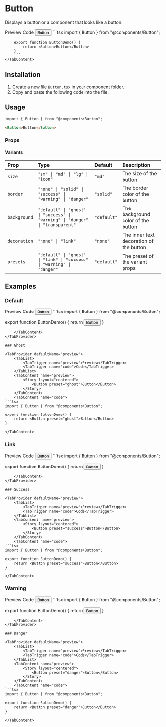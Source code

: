 
# Button
Displays a button or a component that looks like a button.

<TabProvider defaultName="preview">
    <TabList>
        <TabTrigger name="preview">Preview</TabTrigger>
        <TabTrigger name="code">Code</TabTrigger>
    </TabList>
    <TabContent name="preview">
        <Story layout="centered">
            <Button>Button</Button>
        </Story>
    </TabContent>
    <TabContent name="code">
        ```tsx
        import { Button } from "@components/Button";

        export function ButtonDemo() {
            return <Button>Button</Button>
        }
        ```
    </TabContent>
</TabProvider>

## Installation

1. Create a new file `Button.tsx` in your component folder.
2. Copy and paste the following code into the file.

<LoadedCode from="https://raw.githubusercontent.com/p-sw/ui/main/packages/react/components/Button.tsx" />

## Usage

```tsx
import { Button } from "@components/Button";
```

```html
<Button>Button</Button>
```

### Props

#### Variants

| Prop | Type | Default | Description |
| :--- | :--- | :------ | :---------- |
| `size` | `"sm" \| "md" \| "lg" \| "icon"` | `"md"` | The size of the button |
| `border` | `"none" \| "solid" \| "success" \| "warning" \| "danger"` | `"solid"` | The border color of the button |
| `background` | `"default" \| "ghost" \| "success" \| "warning" \| "danger" \| "transparent"` | `"default"` | The background color of the button |
| `decoration` | `"none" \| "link"` | `"none"` | The inner text decoration of the button |
| `presets` | `"default" \| "ghost" \| "link" \| "success" \| "warning" \| "danger"` | `"default"` | The preset of the variant props |

## Examples

### Default

<TabProvider defaultName="preview">
    <TabList>
        <TabTrigger name="preview">Preview</TabTrigger>
        <TabTrigger name="code">Code</TabTrigger>
    </TabList>
    <TabContent name="preview">
        <Story layout="centered">
            <Button>Button</Button>
        </Story>
    </TabContent>
    <TabContent name="code">
```tsx
import { Button } from "@components/Button";

export function ButtonDemo() {
    return <Button preset="default">Button</Button>
}
```
    </TabContent>
</TabProvider>

### Ghost

<TabProvider defaultName="preview">
    <TabList>
        <TabTrigger name="preview">Preview</TabTrigger>
        <TabTrigger name="code">Code</TabTrigger>
    </TabList>
    <TabContent name="preview">
        <Story layout="centered">
            <Button preset="ghost">Button</Button>
        </Story>
    </TabContent>
    <TabContent name="code">
```tsx
import { Button } from "@components/Button";

export function ButtonDemo() {
    return <Button preset="ghost">Button</Button>
}
```
    </TabContent>
</TabProvider>

### Link

<TabProvider defaultName="preview">
    <TabList>
        <TabTrigger name="preview">Preview</TabTrigger>
        <TabTrigger name="code">Code</TabTrigger>
    </TabList>
    <TabContent name="preview">
        <Story layout="centered">
            <Button preset="link">Button</Button>
        </Story>
    </TabContent>
    <TabContent name="code">
```tsx
import { Button } from "@components/Button";

export function ButtonDemo() {
    return <Button preset="link">Button</Button>
}
```
    </TabContent>
</TabProvider>

### Success

<TabProvider defaultName="preview">
    <TabList>
        <TabTrigger name="preview">Preview</TabTrigger>
        <TabTrigger name="code">Code</TabTrigger>
    </TabList>
    <TabContent name="preview">
        <Story layout="centered">
            <Button preset="success">Button</Button>
        </Story>
    </TabContent>
    <TabContent name="code">
```tsx
import { Button } from "@components/Button";

export function ButtonDemo() {
    return <Button preset="success">Button</Button>
}
```
    </TabContent>
</TabProvider>

### Warning

<TabProvider defaultName="preview">
    <TabList>
        <TabTrigger name="preview">Preview</TabTrigger>
        <TabTrigger name="code">Code</TabTrigger>
    </TabList>
    <TabContent name="preview">
        <Story layout="centered">
            <Button preset="warning">Button</Button>
        </Story>
    </TabContent>
    <TabContent name="code">
```tsx
import { Button } from "@components/Button";

export function ButtonDemo() {
    return <Button preset="warning">Button</Button>
}
```
    </TabContent>
</TabProvider>

### Danger

<TabProvider defaultName="preview">
    <TabList>
        <TabTrigger name="preview">Preview</TabTrigger>
        <TabTrigger name="code">Code</TabTrigger>
    </TabList>
    <TabContent name="preview">
        <Story layout="centered">
            <Button preset="danger">Button</Button>
        </Story>
    </TabContent>
    <TabContent name="code">
```tsx
import { Button } from "@components/Button";

export function ButtonDemo() {
    return <Button preset="danger">Button</Button>
}
```
    </TabContent>
</TabProvider>
